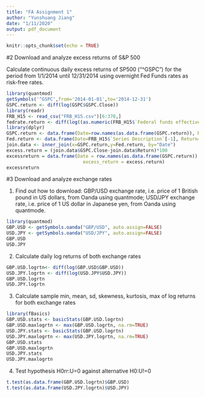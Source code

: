 ```yaml
---
title: "FA Assignment 1"
author: "Yunshuang Jiang"
date: "1/11/2020"
output: pdf_document
---
```


```r
knitr::opts_chunk$set(echo = TRUE)
```

#2 Download and analyze excess returns of S&P 500

Calculate continuous daily excess returns of SP500 (“^GSPC”) for the period from 1/1/2014 until 12/31/2014 using overnight Fed Funds rates as risk-free rates.
```r
library(quantmod)
getSymbols('^GSPC',from='2014-01-01',to='2014-12-31')
GSPC.return <- diff(log(GSPC$GSPC.Close))
library(readr)
FRB_H15 <- read_csv("FRB_H15.csv")[6:370,]
fedrate.return <- diff(log((as.numeric(FRB_H15$`Federal funds effective rate`))/360+1))
library(dplyr)
GSPC.return <- data.frame(Date=row.names(as.data.frame(GSPC.return)), Return=GSPC.return)
Fed.return <- data.frame(Date=FRB_H15$`Series Description`[-1], Return=fedrate.return)
join.data <- inner_join(x=GSPC.return,y=Fed.return, by="Date")
excess.return = (join.data$GSPC.Close-join.data$Return)*100
excessreturn = data.frame(Date = row.names(as.data.frame(GSPC.return)),
                            excess_return = excess.return)
excessreturn
```

#3 Download and analyze exchange rates

1) Find out how to download:
GBP/USD exchange rate, i.e. price of 1 British pound in US dollars, from Oanda using quantmode;
USD/JPY exchange rate, i.e. price of 1 US dollar in Japanese yen, from Oanda using quantmode.
```r
library(quantmod)
GBP.USD <- getSymbols.oanda("GBP/USD", auto.assign=FALSE)
USD.JPY <- getSymbols.oanda("USD/JPY", auto.assign=FALSE)
GBP.USD
USD.JPY
```


2) Calculate daily log returns of both exchange rates
```r
GBP.USD.logrtn<- diff(log(GBP.USD$GBP.USD))
USD.JPY.logrtn <- diff(log(USD.JPY$USD.JPY))
GBP.USD.logrtn
USD.JPY.logrtn
```


3) Calculate sample min, mean, sd, skewness, kurtosis, max of log returns for both exchange rates
```r
library(fBasics)
GBP.USD.stats <- basicStats(GBP.USD.logrtn)
GBP.USD.maxlogrtn <- max(GBP.USD.logrtn, na.rm=TRUE)
USD.JPY.stats <- basicStats(GBP.USD.logrtn)
USD.JPY.maxlogrtn <- max(USD.JPY.logrtn, na.rm=TRUE)
GBP.USD.stats
GBP.USD.maxlogrtn
USD.JPY.stats
USD.JPY.maxlogrtn
```


4) Test hypothesis H0rr:U=0 against alternative H0:U!=0
```r
t.test(as.data.frame(GBP.USD.logrtn)$GBP.USD)
t.test(as.data.frame(USD.JPY.logrtn)$USD.JPY)
```

